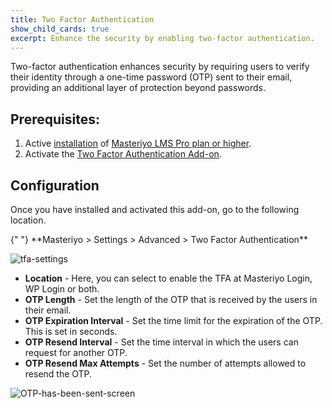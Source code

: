 ```yaml
---
title: Two Factor Authentication
show_child_cards: true
excerpt: Enhance the security by enabling two-factor authentication.
---
```


Two-factor authentication enhances security by requiring users to verify their identity through a one-time password (OTP) sent to their email, providing an additional layer of protection beyond passwords.

## Prerequisites:

1. Active [installation](https://docs.masteriyo.com/getting-started/installation#installing-masteriyo-lms-pro-version) of [Masteriyo LMS Pro plan or higher](https://masteriyo.com/pricing/).
2. Activate the [Two Factor Authentication Add-on](https://docs.masteriyo.com/getting-started/activate-masteriyo-addons).

## Configuration

Once you have installed and activated this add-on, go to the following location.

<Callout>
  {" "} 
**Masteriyo > Settings > Advanced > Two Factor Authentication**
</Callout>

![tfa-settings](https://github.com/Masteriyo/masteriyo-docs/assets/75772539/cdd1c25a-fd53-4f4a-b953-7086b77e455d)

- **Location** - Here, you can select to enable the TFA at Masteriyo Login, WP Login or both.
- **OTP Length** - Set the length of the OTP that is received by the users in their email.
- **OTP Expiration Interval** - Set the time limit for the expiration of the OTP. This is set in seconds. 
- **OTP Resend Interval** - Set the time interval in which the users can request for another OTP.
- **OTP Resend Max Attempts** - Set the number of attempts allowed to resend the OTP.

![OTP-has-been-sent-screen](https://github.com/Masteriyo/masteriyo-docs/assets/75772539/4d973fea-1158-4a13-88f7-f47683da421a)
